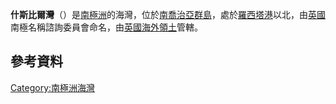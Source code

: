 '''什斯比爾灣'''（{{lang-en|Sheathbill Bay}}）是[[南極洲|南極洲]]的海灣，位於[[南喬治亞群島|南喬治亞群島]]，處於[[羅西塔港|羅西塔港]]以北，由[[英國|英國]]南極名稱諮詢委員會命名，由[[英國海外領土|英國海外領土]]管轄。

==參考資料==
{{usgs-gazetteer}}

{{Antarctica-geo-stub}}
{{南喬治亞與南桑威奇群島}}

[[Category:南極洲海灣|Category:南極洲海灣]]

{{coord|53|59|S|37|26|W|display=title}}